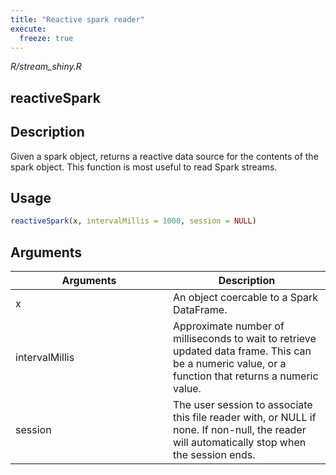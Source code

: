 ```yaml
---
title: "Reactive spark reader"
execute:
  freeze: true
---
```


*R/stream_shiny.R*

## reactiveSpark

## Description
Given a spark object, returns a reactive data source for the contents of the spark object. This function is most useful to read Spark streams. 


## Usage
```r
reactiveSpark(x, intervalMillis = 1000, session = NULL) 
```

## Arguments
|Arguments|Description|
|---|---|
| x | An object coercable to a Spark DataFrame. |
| intervalMillis | Approximate number of milliseconds to wait to retrieve updated data frame. This can be a numeric value, or a function that returns a numeric value. |
| session | The user session to associate this file reader with, or NULL if none. If non-null, the reader will automatically stop when the session ends. |







